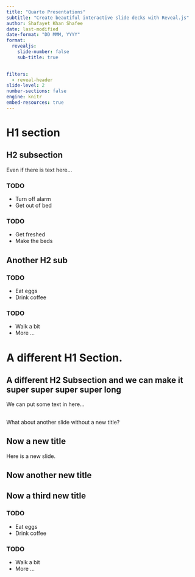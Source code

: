```yaml
---
title: "Quarto Presentations"
subtitle: "Create beautiful interactive slide decks with Reveal.js"
author: Shafayet Khan Shafee
date: last-modified
date-format: "DD MMM, YYYY"
format: 
  revealjs:
    slide-number: false
    sub-title: true

    
filters: 
  - reveal-header
slide-level: 2
number-sections: false
engine: knitr
embed-resources: true
---
```


# H1 section 

## H2 subsection

Even if there is text here...


### TODO

- Turn off alarm
- Get out of bed

### TODO

- Get freshed
- Make the beds

## Another H2 sub

### TODO

- Eat eggs
- Drink coffee


### TODO

- Walk a bit
- More ...


# A different H1 Section.{background="#43464B"}


## A different H2 Subsection and we can make it super super super super long {background="#43464B"}

We can put some text in here...

##

What about another slide without a new title?

## Now a new title

Here is a new slide.

## Now another new title

## Now a third new title

### TODO {background="#43464B"}

- Eat eggs
- Drink coffee

### TODO {background="#43464B"}

- Walk a bit
- More ...